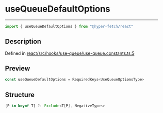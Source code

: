 

# useQueueDefaultOptions

<div class="api-docs__separator" data-reactroot="">

---

</div><div class="api-docs__import" data-reactroot="">

```ts
import { useQueueDefaultOptions } from "@hyper-fetch/react"
```

</div><div class="api-docs__section">

## Description

</div><div class="api-docs__description"><span class="api-docs__do-not-parse">



</span></div><p class="api-docs__definition">

Defined in [react/src/hooks/use-queue/use-queue.constants.ts:5](https://github.com/BetterTyped/hyper-fetch/blob/c44d728f/packages/react/src/hooks/use-queue/use-queue.constants.ts#L5)

</p><div class="api-docs__section">

## Preview

</div><div class="api-docs__preview var">

```ts
const useQueueDefaultOptions = RequiredKeys<UseQueueOptionsType>
```

</div><div class="api-docs__section">

## Structure

</div><div class="api-docs__returns">

```ts
[P in keyof T]-?: Exclude<T[P], NegativeTypes>
```

</div>